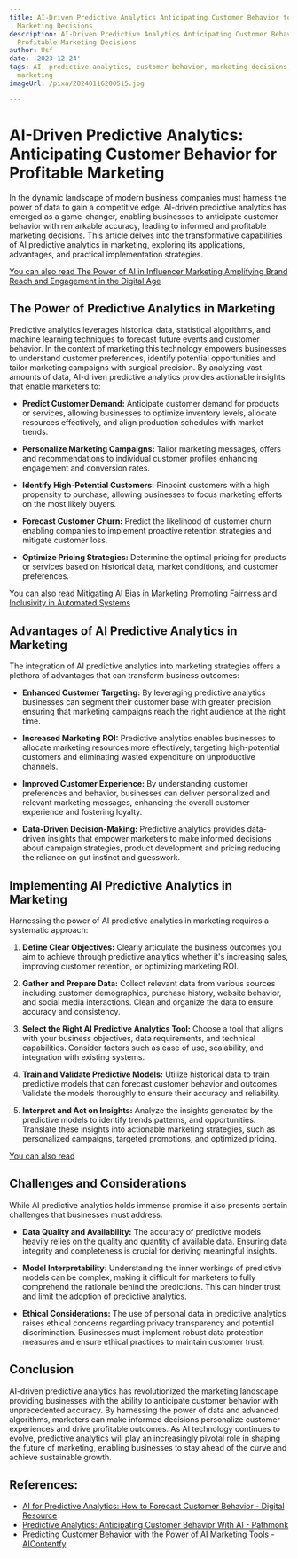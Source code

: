 ```yaml
---
title: AI-Driven Predictive Analytics Anticipating Customer Behavior to Drive Profitable
  Marketing Decisions
description: AI-Driven Predictive Analytics Anticipating Customer Behavior to Drive
  Profitable Marketing Decisions
author: Usf
date: '2023-12-24'
tags: AI, predictive analytics, customer behavior, marketing decisions, profitable
  marketing
imageUrl: /pixa/20240116200515.jpg

---
```

# AI-Driven Predictive Analytics: Anticipating Customer Behavior for Profitable Marketing

In the dynamic landscape of modern business companies must harness  the power  of data to gain a competitive edge. AI-driven  predictive analytics has emerged as a game-changer, enabling businesses to anticipate customer behavior with remarkable accuracy, leading to informed and profitable marketing decisions. This article delves into the transformative capabilities of AI  predictive analytics in marketing, exploring its applications, advantages, and practical implementation strategies.

[You can also read The Power of AI in Influencer Marketing Amplifying Brand Reach and Engagement in the Digital Age](The%20Power%20of%20AI%20in%20Influencer%20Marketing%20Amplifying%20Brand%20Reach%20and%20Engagement%20in%20the%20Digital%20Age)


## The  Power of Predictive Analytics in Marketing

Predictive analytics leverages historical data, statistical algorithms, and machine learning techniques to  forecast future events and customer  behavior. In  the context of marketing this technology empowers businesses to understand customer preferences, identify  potential opportunities and tailor marketing campaigns with surgical precision. By analyzing vast amounts of data, AI-driven predictive analytics provides actionable insights that enable marketers to:

- **Predict Customer Demand:** Anticipate customer demand for products or  services, allowing businesses  to optimize  inventory levels, allocate resources effectively,  and align production schedules with market trends.

- **Personalize Marketing Campaigns:** Tailor marketing messages, offers and recommendations to  individual customer profiles enhancing engagement and conversion rates.

-  **Identify High-Potential Customers:** Pinpoint customers with a high propensity to purchase, allowing businesses to focus marketing efforts on  the most likely buyers.

- **Forecast  Customer Churn:**  Predict the likelihood of customer churn enabling companies  to  implement proactive retention strategies and mitigate  customer loss.

- **Optimize Pricing Strategies:** Determine the optimal pricing for products or services based on historical data, market conditions, and  customer preferences.

[You can also read Mitigating  AI Bias in Marketing  Promoting Fairness and Inclusivity in Automated Systems](Mitigating%20AI%20Bias%20in%20Marketing%20Promoting%20Fairness%20and%20Inclusivity%20in%20Automated%20Systems)


## Advantages of AI Predictive Analytics  in Marketing

The integration of AI predictive analytics into marketing strategies offers a plethora of advantages that  can transform business outcomes:

- **Enhanced Customer  Targeting:** By leveraging predictive analytics businesses can segment  their customer base with greater precision ensuring that marketing  campaigns  reach the right audience at the right time.

- **Increased Marketing ROI:** Predictive analytics enables businesses  to allocate marketing resources more effectively, targeting high-potential customers and eliminating wasted expenditure on unproductive channels.

- **Improved Customer Experience:** By  understanding customer preferences and behavior, businesses can deliver  personalized and relevant marketing messages,  enhancing the overall customer experience and fostering loyalty.

- **Data-Driven Decision-Making:** Predictive analytics provides data-driven insights that empower marketers  to make informed decisions about campaign strategies, product development  and pricing reducing the reliance on  gut instinct and guesswork.

## Implementing AI Predictive Analytics in Marketing

Harnessing the power of AI predictive analytics in marketing requires  a systematic approach:

1. **Define Clear  Objectives:** Clearly articulate the business outcomes you aim to achieve through predictive analytics whether it's  increasing sales, improving customer retention, or optimizing  marketing ROI.

2. **Gather and Prepare Data:** Collect relevant data from various sources  including customer  demographics, purchase history,  website behavior, and social media interactions. Clean  and organize the data to ensure accuracy and consistency.

3. **Select the  Right  AI Predictive Analytics Tool:** Choose a tool that aligns with your business objectives, data requirements, and technical capabilities. Consider factors such as ease of use, scalability,  and integration with existing systems.

4. **Train and  Validate Predictive Models:** Utilize historical data to  train predictive  models that can forecast customer behavior and outcomes. Validate the models thoroughly to ensure their accuracy and reliability.

5. **Interpret and Act on Insights:** Analyze  the insights generated  by the predictive models to identify trends patterns, and opportunities. Translate these insights into actionable  marketing strategies, such as personalized campaigns, targeted promotions,  and optimized pricing.

[You can also read ]()


## Challenges and Considerations

While AI predictive analytics  holds immense promise it also presents  certain  challenges that businesses must address:

- **Data Quality and  Availability:**  The accuracy of predictive models heavily relies on the quality and quantity of available data. Ensuring data  integrity and completeness is crucial for deriving  meaningful  insights.

- **Model  Interpretability:**  Understanding  the inner workings of predictive models can be complex, making it difficult for marketers  to fully comprehend the rationale behind the predictions. This can hinder trust and limit the  adoption of predictive analytics.

- **Ethical Considerations:** The use of personal data in predictive analytics raises ethical concerns regarding privacy  transparency and potential discrimination. Businesses must implement robust  data protection measures  and ensure ethical practices to maintain customer trust.

## Conclusion

AI-driven predictive  analytics has revolutionized the marketing landscape providing businesses with the ability to anticipate  customer behavior with unprecedented accuracy. By harnessing the power  of data and advanced algorithms, marketers can make informed decisions personalize customer experiences and drive profitable outcomes. As AI technology continues to evolve, predictive analytics will play an increasingly pivotal role in shaping the future of marketing, enabling  businesses to stay ahead  of the  curve and achieve sustainable growth.

## References:
- [AI for Predictive Analytics: How to Forecast Customer Behavior - Digital Resource](https://www.yourdigitalresource.com/post/artificial-intelligence-to-forecast-customer-behavior)
- [Predictive Analytics: Anticipating Customer Behavior With AI - Pathmonk](https://pathmonk.com/predictive-analytics-anticipating-customer-behavior-with-ai/)
- [Predicting Customer Behavior with the Power of AI Marketing Tools - AIContentfy](https://aicontentfy.com/en/blog/predicting-customer-behavior-with-power-of-ai-marketing-tools)
